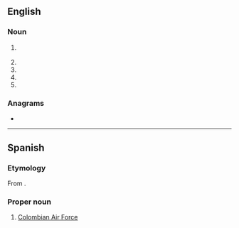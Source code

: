 {{also|fac|faç}}
==English==

===Noun===
{{en-noun}}

# {{lb|en|military|aviation}} {{initialism of|en|{{w|Forward Air Control}}}}
# {{initialism of|en|[[flow]]-[[accelerated]] [[corrosion]]}}
# {{initialism of|en|flow-[[assisted]] corrosion}}
# {{initialism of|en|Fellow of the {{w|Atlantic Council}}}}
# {{initialism of|en|[[fatal|Fatal]] [[accident]] [[control]]}}

===Anagrams===
* {{anagrams|en|a=acf|ACF|AFC|CAF|CFA|FCA|caf}}

----

==Spanish==

===Etymology===
From {{m|es|[[fuerza|Fuerza]] [[aérea|Aérea]] [[colombiana|Colombiana]]}}.

===Proper noun===
{{head|es|proper noun|g=f}}

# [[w:Colombian Air Force|Colombian Air Force]]